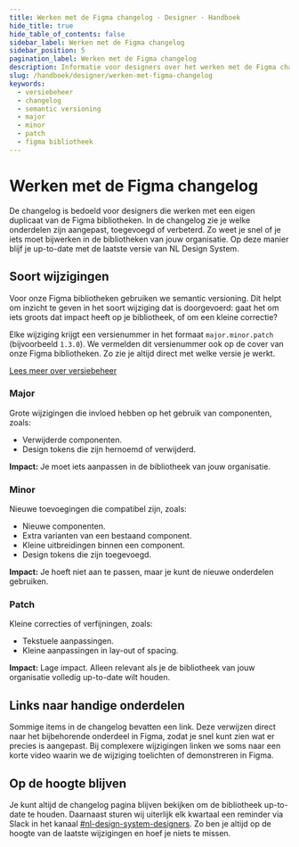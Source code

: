 ```yaml
---
title: Werken met de Figma changelog · Designer · Handboek
hide_title: true
hide_table_of_contents: false
sidebar_label: Werken met de Figma changelog
sidebar_position: 5
pagination_label: Werken met de Figma changelog
description: Informatie voor designers over het werken met de Figma changelog.
slug: /handboek/designer/werken-met-figma-changelog
keywords:
  - versiebeheer
  - changelog
  - semantic versioning
  - major
  - minor
  - patch
  - figma bibliotheek
---
```


# Werken met de Figma changelog

De changelog is bedoeld voor designers die werken met een eigen duplicaat van de Figma bibliotheken. In de changelog zie je welke onderdelen zijn aangepast, toegevoegd of verbeterd. Zo weet je snel of je iets moet bijwerken in de bibliotheken van jouw organisatie. Op deze manier blijf je up-to-date met de laatste versie van NL Design System.

<!--
[Bekijk de changelog](#)
-->

## Soort wijzigingen

Voor onze Figma bibliotheken gebruiken we semantic versioning. Dit helpt om inzicht te geven in het soort wijziging dat is doorgevoerd: gaat het om iets groots dat impact heeft op je bibliotheek, of om een kleine correctie?

Elke wijziging krijgt een versienummer in het formaat `major.minor.patch` (bijvoorbeeld `1.3.0`). We vermelden dit versienummer ook op de cover van onze Figma bibliotheken. Zo zie je altijd direct met welke versie je werkt.

[Lees meer over versiebeheer](/handboek/designer/design-tokens-versiebeheer/)

### Major

Grote wijzigingen die invloed hebben op het gebruik van componenten, zoals:

- Verwijderde componenten.
- Design tokens die zijn hernoemd of verwijderd.

**Impact:** Je moet iets aanpassen in de bibliotheek van jouw organisatie.

### Minor

Nieuwe toevoegingen die compatibel zijn, zoals:

- Nieuwe componenten.
- Extra varianten van een bestaand component.
- Kleine uitbreidingen binnen een component.
- Design tokens die zijn toegevoegd.

**Impact:** Je hoeft niet aan te passen, maar je kunt de nieuwe onderdelen gebruiken.

### Patch

Kleine correcties of verfijningen, zoals:

- Tekstuele aanpassingen.
- Kleine aanpassingen in lay-out of spacing.

**Impact:** Lage impact. Alleen relevant als je de bibliotheek van jouw organisatie volledig up-to-date wilt houden.

## Links naar handige onderdelen

Sommige items in de changelog bevatten een link. Deze verwijzen direct naar het bijbehorende onderdeel in Figma, zodat je snel kunt zien wat er precies is aangepast. Bij complexere wijzigingen linken we soms naar een korte video waarin we de wijziging toelichten of demonstreren in Figma.

## Op de hoogte blijven

Je kunt altijd de changelog pagina blijven bekijken om de bibliotheek up-to-date te houden. Daarnaast sturen wij uiterlijk elk kwartaal een reminder via Slack in het kanaal [#nl-design-system-designers](https://codefornl.slack.com/archives/C01D78C2E4E). Zo ben je altijd op de hoogte van de laatste wijzigingen en hoef je niets te missen.
